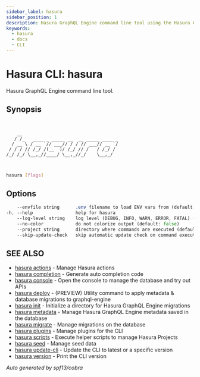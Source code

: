 ```yaml
---
sidebar_label: hasura
sidebar_position: 1
description: Hasura GraphQL Engine command line tool using the Hasura CLI
keywords:
  - hasura
  - docs
  - CLI
---
```


# Hasura CLI: hasura

Hasura GraphQL Engine command line tool.

## Synopsis

```


    __
   / /_   ____ _ _____ __  __ _____ ____ _
  / __ \ / __ `// ___// / / // ___// __ `/
 / / / // /_/ /(__  )/ /_/ // /   / /_/ /
/_/ /_/ \__,_//____/ \__,_//_/    \__,_/



```

```bash
hasura [flags]
```

## Options

```sass
    --envfile string      .env filename to load ENV vars from (default ".env")
-h, --help                help for hasura
    --log-level string    log level (DEBUG, INFO, WARN, ERROR, FATAL) (default "INFO")
    --no-color            do not colorize output (default: false)
    --project string      directory where commands are executed (default: current dir)
    --skip-update-check   skip automatic update check on command execution
```

## SEE ALSO

- [hasura actions](/hasura-cli/commands/hasura_actions.mdx) - Manage Hasura actions
- [hasura completion](/hasura-cli/commands/hasura_completion.mdx) - Generate auto completion code
- [hasura console](/hasura-cli/commands/hasura_console.mdx) - Open the console to manage the database and try out APIs
- [hasura deploy](/hasura-cli/commands/hasura_deploy.mdx) - (PREVIEW) Utility command to apply metadata & database migrations to graphql-engine
- [hasura init](/hasura-cli/commands/hasura_init.mdx) - Initialize a directory for Hasura GraphQL Engine migrations
- [hasura metadata](/hasura-cli/commands/hasura_metadata.mdx) - Manage Hasura GraphQL Engine metadata saved in the database
- [hasura migrate](/hasura-cli/commands/hasura_migrate.mdx) - Manage migrations on the database
- [hasura plugins](/hasura-cli/commands/hasura_plugins.mdx) - Manage plugins for the CLI
- [hasura scripts](/hasura-cli/commands/hasura_scripts.mdx) - Execute helper scripts to manage Hasura Projects
- [hasura seed](/hasura-cli/commands/hasura_seed.mdx) - Manage seed data
- [hasura update-cli](/hasura-cli/commands/hasura_update-cli.mdx) - Update the CLI to latest or a specific version
- [hasura version](/hasura-cli/commands/hasura_version.mdx) - Print the CLI version

_Auto generated by spf13/cobra_
